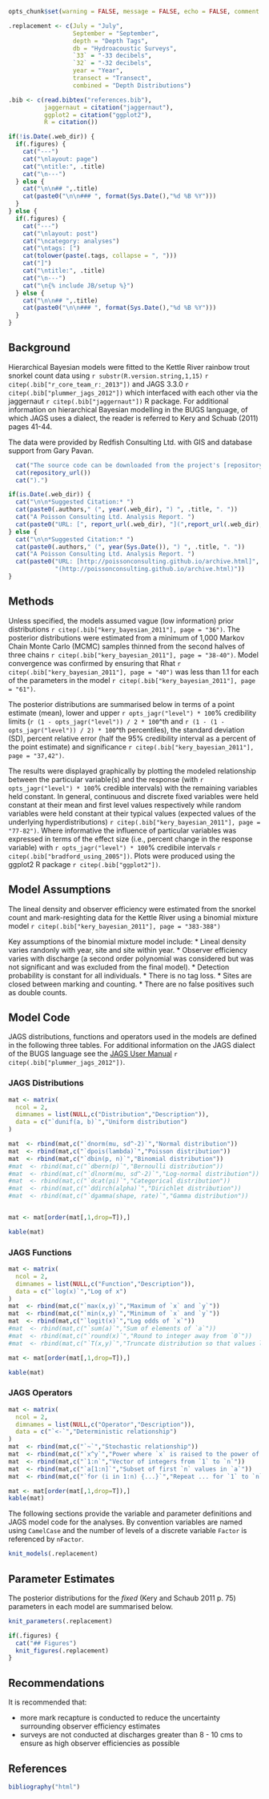 ```r

opts_chunk$set(warning = FALSE, message = FALSE, echo = FALSE, comment = NA, results = "asis")

.replacement <- c(July = "July", 
                  September = "September", 
                  depth = "Depth Tags", 
                  db = "Hydroacoustic Surveys", 
                  `33` = "-33 decibels", 
                  `32` = "-32 decibels", 
                  year = "Year", 
                  transect = "Transect", 
                  combined = "Depth Distributions")

.bib <- c(read.bibtex("references.bib"),
          jaggernaut = citation("jaggernaut"),
          ggplot2 = citation("ggplot2"),
          R = citation()) 

```
```r
if(!is.Date(.web_dir)) {
  if(.figures) {
    cat("---")
    cat("\nlayout: page")
    cat("\ntitle:", .title)
    cat("\n---")
  } else {
    cat("\n\n## ",.title)
    cat(paste0("\n\n### ", format(Sys.Date(),"%d %B %Y")))
  }
} else {
  if(.figures) {
    cat("---")
    cat("\nlayout: post")
    cat("\ncategory: analyses")
    cat("\ntags: [")
    cat(tolower(paste(.tags, collapse = ", ")))
    cat("]")
    cat("\ntitle:", .title)
    cat("\n---")
    cat("\n{% include JB/setup %}")
  } else {
    cat("\n\n## ",.title)
    cat(paste0("\n\n### ", format(Sys.Date(),"%d %B %Y")))
  }
}
```

## Background

Hierarchical Bayesian models were fitted to the Kettle River rainbow trout snorkel count data  using `r substr(R.version.string,1,15)` `r citep(.bib["r_core_team_r:_2013"])`
and JAGS 3.3.0 
`r citep(.bib["plummer_jags_2012"])` which interfaced with each other via the 
jaggernaut `r citep(.bib["jaggernaut"])` R package. For additional information on hierarchical Bayesian modelling in the BUGS language, of which JAGS uses a dialect, the reader is referred to Kery and Schuab (2011) pages 41-44.

The data were provided by Redfish Consulting Ltd. with GIS and database support from Gary Pavan.
```r
  cat("The source code can be downloaded from the project's [repository](")
  cat(repository_url())
  cat(").")

if(is.Date(.web_dir)) {
  cat("\n\n*Suggested Citation:* ")
  cat(paste0(.authors," (", year(.web_dir), ") ", .title, ". "))
  cat("A Poisson Consulting Ltd. Analysis Report. ") 
  cat(paste0("URL: [", report_url(.web_dir), "](",report_url(.web_dir),")."))
} else {
  cat("\n\n*Suggested Citation:* ")
  cat(paste0(.authors," (", year(Sys.Date()), ") ", .title, ". "))
  cat("A Poisson Consulting Ltd. Analysis Report. ") 
  cat(paste0("URL: [http://poissonconsulting.github.io/archive.html]",
             "(http://poissonconsulting.github.io/archive.html)"))
}
```

## Methods
Unless specified, the models assumed vague (low information) prior distributions `r citep(.bib["kery_bayesian_2011"], page = "36")`. The posterior distributions were estimated from a minimum of 1,000 Markov Chain Monte Carlo (MCMC) samples thinned from the second halves of three chains `r citep(.bib["kery_bayesian_2011"], page = "38-40")`. Model convergence was confirmed by ensuring that Rhat `r citep(.bib["kery_bayesian_2011"], page = "40")` was less than 1.1 for each of the parameters in the model `r citep(.bib["kery_bayesian_2011"], page = "61")`.

The posterior distributions are summarised below in terms of a point estimate (mean), lower and upper `r opts_jagr("level") * 100`% credibility limits (`r (1 - opts_jagr("level")) / 2 * 100`^th and 
`r (1 - (1 - opts_jagr("level")) / 2) * 100`^th percentiles), the standard deviation (SD), percent relative error (half the 95% credibility interval as a percent of the point estimate) and significance `r citep(.bib["kery_bayesian_2011"], page = "37,42")`.

The results were displayed 
graphically by plotting the modeled relationship between the particular 
variable(s) and the response (with `r opts_jagr("level") * 100`% 
credible intervals) with the 
remaining variables held constant. In general, 
continuous and discrete fixed variables were held constant at their mean and 
first level values respectively while random variables were held constant at their 
typical values (expected values of the underlying hyperdistributions) 
`r citep(.bib["kery_bayesian_2011"], page = "77-82")`. Where informative the influence of particular variables was expressed in terms 
of the effect size (i.e., percent change in the response variable) with 
`r opts_jagr("level") * 100`% credibile intervals 
`r citep(.bib["bradford_using_2005"])`. Plots were produced using the ggplot2 R package `r citep(.bib["ggplot2"])`.

## Model Assumptions

The lineal density and observer efficiency were estimated from the snorkel count
and mark-resighting data for the Kettle River using a binomial mixture model `r citep(.bib["kery_bayesian_2011"], page = "383-388")`

Key assumptions of the binomial mixture model include:
* Lineal density varies randonly with year, site and site within year.
* Observer efficiency varies with discharge (a second order polynomial was considered
but was not significant and was excluded from the final model).
* Detection probability is constant for all individuals.
* There is no tag loss.
* Sites are closed between marking and counting.
* There are no false positives such as double counts.

## Model Code
JAGS distributions, functions and operators used in the models are defined in the following three tables. For additional information on the JAGS dialect of the BUGS language see the [JAGS User Manual](http://people.math.aau.dk/~kkb/Undervisning/Bayes13/sorenh/docs/jags_user_manual.pdf) `r citep(.bib["plummer_jags_2012"])`.

### JAGS Distributions

```r
mat <- matrix(
  ncol = 2,
  dimnames = list(NULL,c("Distribution","Description")),
  data = c("`dunif(a, b)`","Uniform distribution")
)

mat  <- rbind(mat,c("`dnorm(mu, sd^-2)`","Normal distribution"))
mat  <- rbind(mat,c("`dpois(lambda)`","Poisson distribution"))
mat  <- rbind(mat,c("`dbin(p, n)`","Binomial distribution"))
#mat  <- rbind(mat,c("`dbern(p)`","Bernoulli distribution"))
#mat  <- rbind(mat,c("`dlnorm(mu, sd^-2)`","Log-normal distribution"))
#mat  <- rbind(mat,c("`dcat(pi)`","Categorical distribution"))
#mat  <- rbind(mat,c("`ddirch(alpha)`","Dirichlet distribution"))
#mat  <- rbind(mat,c("`dgamma(shape, rate)`","Gamma distribution"))


mat <- mat[order(mat[,1,drop=T]),]

kable(mat)
```

### JAGS Functions

```r
mat <- matrix(
  ncol = 2,
  dimnames = list(NULL,c("Function","Description")),
  data = c("`log(x)`","Log of x")
)
mat  <- rbind(mat,c("`max(x,y)`","Maximum of `x` and `y`"))
mat  <- rbind(mat,c("`min(x,y)`","Minimum of `x` and `y`"))
mat  <- rbind(mat,c("`logit(x)`","Log odds of `x`"))
#mat  <- rbind(mat,c("`sum(a)`","Sum of elements of `a`"))
#mat  <- rbind(mat,c("`round(x)`","Round to integer away from `0`"))
#mat  <- rbind(mat,c("`T(x,y)`","Truncate distribution so that values lie between `x` and `y`"))

mat <- mat[order(mat[,1,drop=T]),]

kable(mat)
```

### JAGS Operators

```r
mat <- matrix(
  ncol = 2,
  dimnames = list(NULL,c("Operator","Description")),
  data = c("`<-`","Deterministic relationship")
)
mat  <- rbind(mat,c("`~`","Stochastic relationship"))
mat  <- rbind(mat,c("`x^y`","Power where `x` is raised to the power of `y`"))
mat  <- rbind(mat,c("`1:n`","Vector of integers from `1` to `n`"))
mat  <- rbind(mat,c("`a[1:n]`","Subset of first `n` values in `a`"))
mat  <- rbind(mat,c("`for (i in 1:n) {...}`","Repeat ... for `1` to `n` times incrementing `i` each time"))

mat <- mat[order(mat[,1,drop=T]),]
kable(mat)
```

The following sections provide the variable and parameter definitions and JAGS model code for the analyses. By convention variables are named using `CamelCase` and the number of levels of a discrete variable `Factor` is referenced by `nFactor`. 

```r
knit_models(.replacement)
```

## Parameter Estimates

The posterior distributions for the *fixed* (Kery and Schaub 2011 p. 75) parameters in each model are summarised below.

```r
knit_parameters(.replacement)
```

```r
if(.figures) {
  cat("## Figures")
  knit_figures(.replacement)
}
```

## Recommendations
It is recommended that:

* more mark recapture is conducted to reduce the uncertainty surrounding observer
efficiency estimates
* surveys are not conducted at discharges greater than 8 - 10 cms to ensure
as high observer efficiencies as possible

## References

```r
bibliography("html")
```
